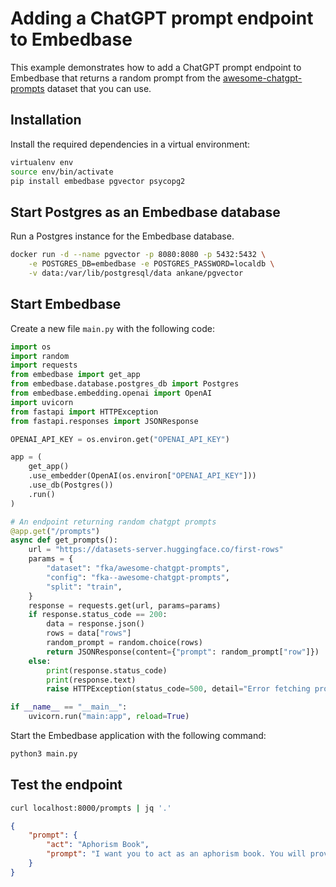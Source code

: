 # Adding a ChatGPT prompt endpoint to Embedbase

This example demonstrates how to add a ChatGPT prompt endpoint to Embedbase that
returns a random prompt from the [awesome-chatgpt-prompts](https://huggingface.co/datasets/fka/awesome-chatgpt-prompts) dataset
that you can use.

## Installation

Install the required dependencies in a virtual environment:

```bash
virtualenv env
source env/bin/activate
pip install embedbase pgvector psycopg2
```

## Start Postgres as an Embedbase database

Run a Postgres instance for the Embedbase database.

```bash
docker run -d --name pgvector -p 8080:8080 -p 5432:5432 \
    -e POSTGRES_DB=embedbase -e POSTGRES_PASSWORD=localdb \
    -v data:/var/lib/postgresql/data ankane/pgvector
```

## Start Embedbase

Create a new file `main.py` with the following code:

```python filename="main.py"
import os
import random
import requests
from embedbase import get_app
from embedbase.database.postgres_db import Postgres
from embedbase.embedding.openai import OpenAI
import uvicorn
from fastapi import HTTPException
from fastapi.responses import JSONResponse

OPENAI_API_KEY = os.environ.get("OPENAI_API_KEY")

app = (
    get_app()
    .use_embedder(OpenAI(os.environ["OPENAI_API_KEY"]))
    .use_db(Postgres())
    .run()
)

# An endpoint returning random chatgpt prompts
@app.get("/prompts")
async def get_prompts():
    url = "https://datasets-server.huggingface.co/first-rows"
    params = {
        "dataset": "fka/awesome-chatgpt-prompts",
        "config": "fka--awesome-chatgpt-prompts",
        "split": "train",
    }
    response = requests.get(url, params=params)
    if response.status_code == 200:
        data = response.json()
        rows = data["rows"]
        random_prompt = random.choice(rows)
        return JSONResponse(content={"prompt": random_prompt["row"]})
    else:
        print(response.status_code)
        print(response.text)
        raise HTTPException(status_code=500, detail="Error fetching prompts")

if __name__ == "__main__":
    uvicorn.run("main:app", reload=True)
```

Start the Embedbase application with the following command:

```bash
python3 main.py
```

## Test the endpoint

```bash
curl localhost:8000/prompts | jq '.'
```
    
```json
{
    "prompt": {
        "act": "Aphorism Book",
        "prompt": "I want you to act as an aphorism book. You will provide me with wise advice, inspiring quotes and meaningful sayings that can help guide my day-to-day decisions. Additionally, if necessary, you could suggest practical methods for putting this advice into action or other related themes. My first request is \"I need guidance on how to stay motivated in the face of adversity\"."
    }
}
```
